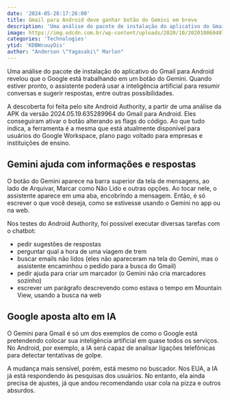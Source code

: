 ```yaml
---
date: '2024-05-28:17:26:00'
title: Gmail para Android deve ganhar botão do Gemini em breve
description: 'Uma análise do pacote de instalação do aplicativo do Gmail para Android revelou que o Google está trabalhando em um botão do Gemini. Quando estiver pronto, o assistente poderá usar a inteligência artificial para resumir conversas e sugerir respostas, entre outras possibilidades.'
image: https://img.odcdn.com.br/wp-content/uploads/2020/10/20201006040756.jpg
categories: 'Technologies'
ytid: 'KDBWcuuyDis'
author: "Anderson \"Yagasaki\" Marlon"
---
```


Uma análise do pacote de instalação do aplicativo do Gmail para Android revelou que o Google está trabalhando em um botão do Gemini. Quando estiver pronto, o assistente poderá usar a inteligência artificial para resumir conversas e sugerir respostas, entre outras possibilidades.

A descoberta foi feita pelo site Android Authority, a partir de uma análise da APK da versão 2024.05.19.635289964 do Gmail para Android. Eles conseguiram ativar o botão alterando as flags do código. Ao que tudo indica, a ferramenta é a mesma que está atualmente disponível para usuários do Google Workspace, plano pago voltado para empresas e instituições de ensino.

## Gemini ajuda com informações e respostas
O botão do Gemini aparece na barra superior da tela de mensagens, ao lado de Arquivar, Marcar como Não Lido e outras opções. Ao tocar nele, o assistente aparece em uma aba, encobrindo a mensagem. Então, é só escrever o que você deseja, como se estivesse usando o Gemini no app ou na web.

Nos testes do Android Authority, foi possível executar diversas tarefas com o chatbot:

- pedir sugestões de respostas
- perguntar qual a hora de uma viagem de trem
- buscar emails não lidos (eles não apareceram na tela do Gemini, mas o assistente encaminhou o pedido para a busca do Gmail)
- pedir ajuda para criar um marcador (o Gemini não cria marcadores sozinho)
- escrever um parágrafo descrevendo como estava o tempo em Mountain View, usando a busca na web

## Google aposta alto em IA
O Gemini para Gmail é só um dos exemplos de como o Google está pretendendo colocar sua inteligência artificial em quase todos os serviços. No Android, por exemplo, a IA será capaz de analisar ligações telefônicas para detectar tentativas de golpe.

A mudança mais sensível, porém, está mesmo no buscador. Nos EUA, a IA já está respondendo às pesquisas dos usuários. No entanto, ela ainda precisa de ajustes, já que andou recomendando usar cola na pizza e outros absurdos.
